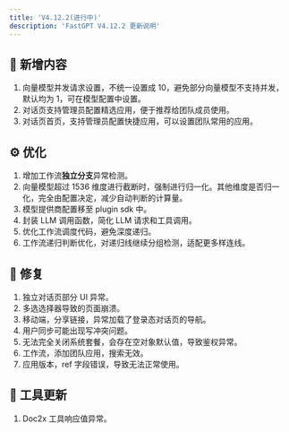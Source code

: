 ```yaml
---
title: 'V4.12.2(进行中)'
description: 'FastGPT V4.12.2 更新说明'
---
```



## 🚀 新增内容

1. 向量模型并发请求设置，不统一设置成 10，避免部分向量模型不支持并发，默认均为 1，可在模型配置中设置。
2. 对话页支持管理员配置精选应用，便于推荐给团队成员使用。
3. 对话页首页，支持管理员配置快捷应用，可以设置团队常用的应用。

## ⚙️ 优化

1. 增加工作流**独立分支**异常检测。
2. 向量模型超过 1536 维度进行截断时，强制进行归一化。其他维度是否归一化，完全由配置决定，减少自动判断的计算量。
3. 模型提供商配置移至 plugin sdk 中。
4. 封装 LLM 调用函数，简化 LLM 请求和工具调用。
5. 优化工作流调度代码，避免深度递归。
6. 工作流递归判断优化，对递归线继续分组检测，适配更多样连线。

## 🐛 修复

1. 独立对话页部分 UI 异常。
2. 多选选择器导致的页面崩溃。
3. 移动端，分享链接，异常加载了登录态对话页的导航。
4. 用户同步可能出现写冲突问题。
5. 无法完全关闭系统套餐，会存在空对象默认值，导致鉴权异常。
6. 工作流，添加团队应用，搜索无效。
7. 应用版本，ref 字段错误，导致无法正常使用。

## 🔨 工具更新

1. Doc2x 工具响应值异常。